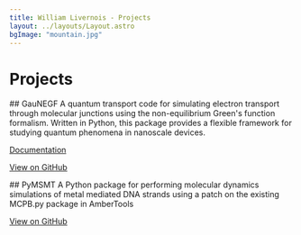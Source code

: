 ---
title: William Livernois - Projects
layout: ../layouts/Layout.astro
bgImage: "mountain.jpg"
---

# Projects

<Card>
## GauNEGF
A quantum transport code for simulating electron transport through molecular junctions using the non-equilibrium Green's function formalism. Written in Python, this package provides a flexible framework for studying quantum phenomena in nanoscale devices.

[Documentation](../GauNEGF)

[View on GitHub](https://github.com/wliverno/GauNEGF)

</Card>
<Card>
## PyMSMT
A Python package for performing molecular dynamics simulations of metal mediated DNA strands using a patch on the existing MCPB.py package in AmberTools

[View on GitHub](https://github.com/wliverno/pymsmt)

</Card>